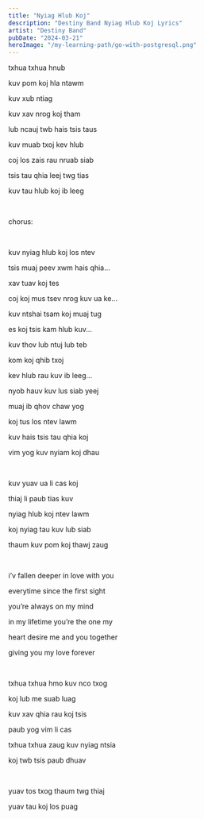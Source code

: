 ```yaml
---
title: "Nyiag Hlub Koj"
description: "Destiny Band Nyiag Hlub Koj Lyrics"
artist: "Destiny Band"
pubDate: "2024-03-21"
heroImage: "/my-learning-path/go-with-postgresql.png"
---
```


txhua txhua hnub

kuv pom koj hla ntawm

kuv xub ntiag

kuv xav nrog koj tham

lub ncauj twb hais tsis taus

kuv muab txoj kev hlub

coj los zais rau nruab siab

tsis tau qhia leej twg tias

kuv tau hlub koj ib leeg

<br />

chorus:

<br />

kuv nyiag hlub koj los ntev

tsis muaj peev xwm hais qhia...

xav tuav koj tes

coj koj mus tsev nrog kuv ua ke...

kuv ntshai tsam koj muaj tug

es koj tsis kam hlub kuv...

kuv thov lub ntuj lub teb

kom koj qhib txoj

kev hlub rau kuv ib leeg...

nyob hauv kuv lus siab yeej

muaj ib qhov chaw yog

koj tus los ntev lawm

kuv hais tsis tau qhia koj

vim yog kuv nyiam koj dhau

<br />

kuv yuav ua li cas koj

thiaj li paub tias kuv

nyiag hlub koj ntev lawm

koj nyiag tau kuv lub siab

thaum kuv pom koj thawj zaug

<br />

i’v fallen deeper in love with you

everytime since the first sight

you’re always on my mind

in my lifetime you’re the one my

heart desire me and you together

giving you my love forever

<br />

txhua txhua hmo kuv nco txog

koj lub me suab luag

kuv xav qhia rau koj tsis

paub yog vim li cas

txhua txhua zaug kuv nyiag ntsia

koj twb tsis paub dhuav

<br />

yuav tos txog thaum twg thiaj

yuav tau koj los puag
